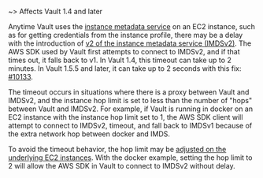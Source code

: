 ~> Affects Vault 1.4 and later

Anytime Vault uses the [instance metadata service][aws-ec2-mds] on an EC2
instance, such as for getting credentials from the instance profile, there may
be a delay with the introduction of [v2 of the instance metadata service
(IMDSv2)][aws-ec2-imdsv2]. The AWS SDK used by Vault first attempts to connect
to IMDSv2, and if that times out, it falls back to v1. In Vault 1.4, this
timeout can take up to 2 minutes. In Vault 1.5.5 and later, it can take up to 2
seconds with this fix: [#10133](https://github.com/hashicorp/vault/pull/10133).

The timeout occurs in situations where there is a proxy between Vault and
IMDSv2, and the instance hop limit is set to less than the number of "hops"
between Vault and IMDSv2. For example, if Vault is running in docker on an EC2
instance with the instance hop limit set to 1, the AWS SDK client will attempt
to connect to IMDSv2, timeout, and fall back to IMDSv1 because of the extra
network hop between docker and IMDS.

To avoid the timeout behavior, the hop limit may be [adjusted on the underlying
EC2 instances][aws-ec2-imdsv2-config]. With the docker example, setting the hop
limit to 2 will allow the AWS SDK in Vault to connect to IMDSv2 without delay.

[aws-ec2-mds]: http://docs.aws.amazon.com/AWSEC2/latest/UserGuide/ec2-instance-metadata.html
[aws-ec2-imdsv2]: https://docs.aws.amazon.com/AWSEC2/latest/UserGuide/configuring-instance-metadata-service.html
[aws-ec2-imdsv2-config]: https://docs.aws.amazon.com/AWSEC2/latest/UserGuide/configuring-instance-metadata-service.html#configuring-instance-metadata-options
